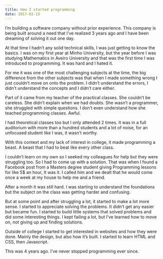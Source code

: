 ```yaml
---
title: How I started programming
date: 2017-02-15
---
```


I’m building a software company without prior experience. This company is being built around a need that I’ve realized 3 years ago and I have been dreaming of solving it out one day.

At that time I hadn’t any solid technical skills, I was just getting to know the basics. I was on my first year at Minho University, but the year before I was studying Mathematics in Aveiro University and that was the first time I was introduced to programming. It was hard and I hated it.

For me it was one of the most challenging subjects at the time, the big difference from the other subjects was that when I made something wrong I just couldn’t move on onto the problem. I didn’t understand the errors, I didn’t understand the concepts and I didn’t care either.

Part of it came from my teacher of the practical classes. She couldn’t be careless. She didn’t explain when we had doubts. She wasn’t a programmer, she struggled with simple questions. I don’t even understand how she teached programming classes. Awful.

I had theoretical classes too but I only attended 2 times. It was in a full auditorium with more than a hundred students and a lot of noise, for an unfocused student like I was, it wasn’t worthy.

With this context and my lack of interest in college, it made programming a beast. A beast that I had to beat like every other class.

I couldn’t learn on my own so I seeked my colleagues for help but they were struggling too. So I had to come up with a solution. That was when I found a Facebook post from a Masters degree student giving Programming lessons for like 5\$ an hour, It was it. I called him and we dealt that he would come once a week at my house to help me and a friend.

After a month it was still hard. I was starting to understand the foundations but the subject on the class was getting harder and confusing.

But at some point and after struggling a lot, it started to make a lot more sense. I started to appreciate solving the problems. It didn’t get any easier but became fun. I started to build little systems that solved problems and did some interesting things. I kept failing a lot, but I’ve learned how to move on, not giving up and finding solutions.

Outside of college I started to get interested in websites and how they were done. Mainly the design, but also how it’s built. I started to learn HTML and CSS, then Javascript.

This was 4 years ago. I’ve never stopped programming ever since.

